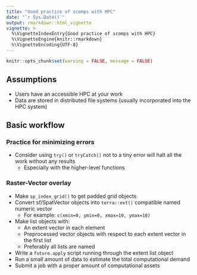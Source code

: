 ```yaml
---
title: "Good practice of scomps with HPC"
date: "`r Sys.Date()`"
output: rmarkdown::html_vignette
vignette: >
  %\VignetteIndexEntry{Good practice of scomps with HPC}
  %\VignetteEngine{knitr::rmarkdown}
  %\VignetteEncoding{UTF-8}
---
```



```r
knitr::opts_chunk$set(warning = FALSE, message = FALSE)

```

## Assumptions
- Users have an accessible HPC at your work
- Data are stored in distributed file systems (usually incorporated into the HPC system)


## Basic workflow

### Practice for minimizing errors
- Consider using `try()` or `tryCatch()` not to a tiny error will halt all the work without any results 
    - Especially with the higher-level functions

### Raster-Vector overlay
- Make `sp_index_grid()` to get padded grid objects
- Convert sf/SpatVector objects into `terra::ext()` compatible named numeric vector
    - For example: `c(xmin=0, ymin=0, xmax=10, ymax=10)`
- Make list objects with: 
    - An extent vector in each element
    - Preprocessed vector objects with respect to each extent vector in the first list
    - Preferably all lists are named 
- Write a `future.apply` script running through the extent list object
- Run a small amount of data to estimate the total computational demand
- Submit a job with a proper amount of computational assets
